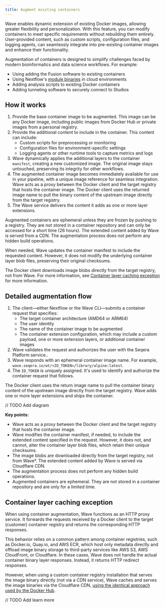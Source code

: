 ```yaml
---
title: Augment existing containers
---
```


Wave enables dynamic extension of existing Docker images, allowing greater flexibility and personalization. With this feature, you can modify containers to meet specific requirements without rebuilding them entirely. User-provided content, such as custom scripts, configuration files, and logging agents, can seamlessly integrate into pre-existing container images and enhance their functionality.

Augmentation of containers is designed to simplify challenges faced by modern bioinformatics and data science workflows. For example:

- Using adding the Fusion software to existing containers
- Using Nextflow's [module binaries](https://nextflow.io/docs/latest/module.html#module-binaries) in cloud environments
- Adding analysis scripts to existing Docker containers
- Adding tunneling software to securely connect to Studios

## How it works

1. Provide the base container image to be augmented. This image can be any Docker image, including public images from Docker Hub or private images from a personal registry.
2. Provide the additional content to include in the container. This content can include:
    - Custom scripts for preprocessing or monitoring
    - Configuration files for environment-specific settings
    - Logging agents or other runtime tools to capture metrics and logs
3. Wave dynamically applies the additional layers to the container `manifest`, creating a new customized image. The original image stays untouched, preserving its integrity for other workflows.
4. The augmented container image becomes immediately available for use in your pipeline, with a unique image reference for seamless integration. Wave acts as a proxy between the Docker client and the target registry that hosts the container image. The Docker client uses the returned image name to pull the binary content of the upstream image directly from the target registry.
5. The Wave service delivers the content it adds as one or more layer extensions.

Augmented containers are ephemeral unless they are frozen by pushing to a registry. They are not stored in a container repository and can only be accessed for a short time (26 hours). The extended content added by Wave is served from a CDN. The augmentation process does not perform any hidden build operations.

When needed, Wave updates the container manifest to include the requested content. However, it does not modify the underlying container layer blob files, preserving their original checksums.

The Docker client downloads image blobs directly from the target registry, not from Wave. For more information, see [Container layer caching exception](#container-layer-caching-exception) for more information.

## Detailed augmentation flow

1. The client—either Nextflow or the Wave CLI—submits a container request that specifies:
    - The target container architecture (AMD64 or ARM64)
    - The user identity
    - The name of the container image to be augmented
    - The container extension configuration, which may include a custom payload, one or more extension layers, or additional container images
2. Wave validates the request and authorizes the user with the Seqera Platform service..   
3. Wave responds with an ephemeral container image name. For example, `wave.seqera.io/wt/<ID_TOKEN>/library/alpine:latest`.
4. The `ID_TOKEN` is uniquely assigned. It's used to identify and authorize the container request that follows.

The Docker client uses the return image name to pull the container binary content of the upstream image directly from the target registry. Wave adds one or more layer extensions and ships the container.

// TODO Add diagram

**Key points:**

- Wave acts as a proxy between the Docker client and the target registry that hosts the container image.
- Wave modifies the container manifest, if needed, to include the extended content specified in the request. However, it does not, and cannot, alter the container layer blob files, which retain their unique checksums.
- The image blobs are downloaded directly from the target registry, not from Wave*. The extended content added by Wave is served via Cloudflare CDN.
- The augmentation process does not perform any hidden build operations.
- Augmented containers are ephemeral. They are not stored in a container repository and are only for a limited time.

## Container layer caching exception

When using container augmentation, Wave functions as an HTTP proxy service. It forwards the requests received by a Docker client to the target (customer) container registry and returns the corresponding HTTP responses.

This behavior relies on a common pattern among container registries, such as Docker.io, Quay.io, and AWS ECR, which host only metadata directly and offload image binary storage to third-party services like AWS S3, AWS CloudFront, or Cloudflare.  In these cases, Wave does not handle the actual container binary layer responses. Instead, it returns HTTP redirect responses.

However, when using a custom container registry installation that serves the image binary directly (not via a CDN service), Wave caches and serves the image binaries via the Cloudflare CDN, [using the identical approach used by the Docker Hub](https://www.cloudflare.com/case-studies/docker/).

// TODO Add learn more
